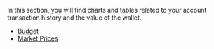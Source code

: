 
In this section, you will find charts and tables
related to your account transaction history
and the value of the wallet.

- [Budget](/market/budget)
- [Market Prices](/market/price)
